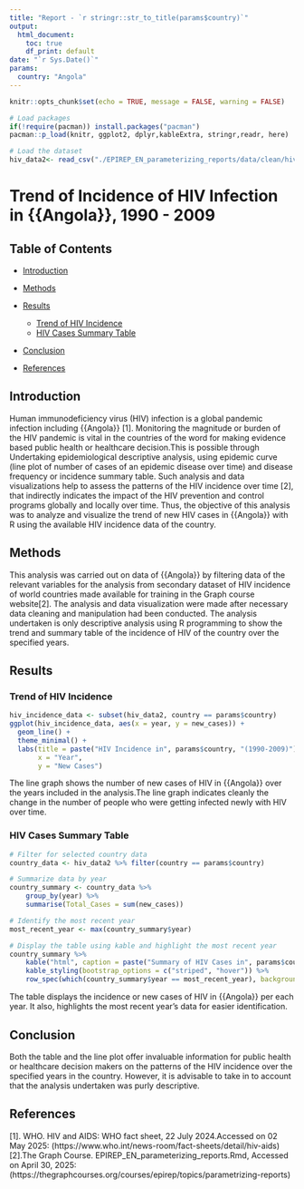 ---
title: "Report - `r stringr::str_to_title(params$country)`"
output: 
  html_document: 
    toc: true
    df_print: default
date: "`r Sys.Date()`"
params:
  country: "Angola"
---

```{r setup, include=FALSE}
knitr::opts_chunk$set(echo = TRUE, message = FALSE, warning = FALSE)

# Load packages 
if(!require(pacman)) install.packages("pacman")
pacman::p_load(knitr, ggplot2, dplyr,kableExtra, stringr,readr, here)

# Load the dataset
hiv_data2<- read_csv("./EPIREP_EN_parameterizing_reports/data/clean/hiv_incidence.csv")
```

# Trend of Incidence of HIV Infection in {{Angola}}, 1990 - 2009

## Table of Contents

- [Introduction](#introduction)

- [Methods](#methods)

- [Results](#results )
  - [Trend of HIV Incidence](#trend-of-HIV-incidence)
  - [HIV Cases Summary Table](#HIV-cases-summary-table)
- [Conclusion](#conclusion)
- [References](#references)


## Introduction

Human immunodeficiency virus (HIV) infection is a global pandemic infection including     {{Angola}} [1].  Monitoring the magnitude or burden of the HIV pandemic is vital in the countries of the word for making evidence based public health or healthcare decision.This is possible through Undertaking epidemiological descriptive analysis, using epidemic curve (line plot of number of cases of an epidemic disease over time) and disease frequency or incidence summary table. Such analysis and data visualizations help to assess the patterns of the HIV incidence over time [2],  that indirectly indicates the impact of the HIV prevention and control programs globally and locally over time. Thus, the objective of this analysis was to analyze and visualize the trend of new HIV cases in {{Angola}} with R using the available HIV incidence data of the country.

## Methods
This analysis was carried out on data of {{Angola}} by filtering data of the relevant variables for the analysis from secondary dataset of HIV incidence of world countries made available for training in the Graph course website[2]. The analysis and data visualization were made after necessary data cleaning and manipulation had been conducted. The analysis undertaken is only descriptive analysis using R programming to show the trend and summary table of the incidence of HIV of the country over the specified years.

## Results

### Trend of HIV Incidence

```{r, echo = T}

hiv_incidence_data <- subset(hiv_data2, country == params$country)
ggplot(hiv_incidence_data, aes(x = year, y = new_cases)) +
  geom_line() +
  theme_minimal() +
  labs(title = paste("HIV Incidence in", params$country, "(1990-2009)"),
       x = "Year",
       y = "New Cases")
```

The line graph shows the number of new cases of HIV in {{Angola}} over the years included in the analysis.The line graph indicates cleanly the change in the number of people who were getting infected newly with HIV over time.   

### HIV Cases Summary Table

```{r, echo = T}
# Filter for selected country data
country_data <- hiv_data2 %>% filter(country == params$country)

# Summarize data by year
country_summary <- country_data %>% 
    group_by(year) %>%
    summarise(Total_Cases = sum(new_cases))

# Identify the most recent year
most_recent_year <- max(country_summary$year)

# Display the table using kable and highlight the most recent year
country_summary %>%
    kable("html", caption = paste("Summary of HIV Cases in", params$country, "by Year")) %>%
    kable_styling(bootstrap_options = c("striped", "hover")) %>%
    row_spec(which(country_summary$year == most_recent_year), background = "lightblue")
```

The table displays the incidence or new cases of HIV in {{Angola}} per each year. It also, highlights the most recent year's data for easier identification.

## Conclusion

Both the table and the line plot offer invaluable information for public health or healthcare decision makers on the patterns of the HIV incidence over the specified years in the country. However, it is advisable to take in to account that the analysis undertaken was purly descriptive. 

## References

[1]. WHO.  HIV and AIDS: WHO fact sheet, 22 July 2024.Accessed on 02 May 2025: (https://www.who.int/news-room/fact-sheets/detail/hiv-aids)
[2].The Graph Course. EPIREP_EN_parameterizing_reports.Rmd, Accessed on April 30, 2025: (https://thegraphcourses.org/courses/epirep/topics/parametrizing-reports)
